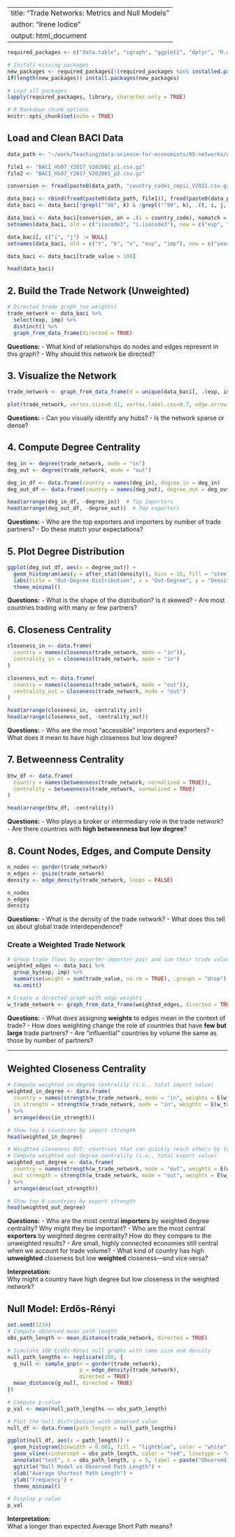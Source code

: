 
---
title: "Trade Networks: Metrics and Null Models"
author: "Irene Iodice"
output: html_document
---

```r
required_packages <- c("data.table", "igraph", "ggplot2", "dplyr", "R.utils")

# Install missing packages
new_packages <- required_packages[!(required_packages %in% installed.packages()[,"Package"])]
if(length(new_packages)) install.packages(new_packages)

# Load all packages
lapply(required_packages, library, character.only = TRUE)

# R Markdown chunk options
knitr::opts_chunk$set(echo = TRUE)
```

## Load and Clean BACI Data

```r
data_path <- "~/work/Teaching/data-science-for-economists/05-networks/data/"

file1 <- "BACI_HS07_Y2017_V202001_p1.csv.gz"
file2 <- "BACI_HS07_Y2017_V202001_p2.csv.gz"

conversion <- fread(paste0(data_path, "country_codes_cepii_V2021.csv.gz"))[, .(isocode3 = iso_3digit_alpha, country_code)]

data_baci <- rbind(fread(paste0(data_path, file1)), fread(paste0(data_path, file2)))
data_baci <- data_baci[!grepl("^98", k) & !grepl("^99", k), .(t, i, j, k, v)]

data_baci <- data_baci[conversion, on = .(i = country_code), nomatch = 0][conversion, on = .(j = country_code), nomatch = 0]
setnames(data_baci, old = c("isocode3", "i.isocode3"), new = c("exp", "imp"))

data_baci[, c("i", "j") := NULL]
setnames(data_baci, old = c("t", "k", "v", "exp", "imp"), new = c("year", "product_code", "trade_value", "exp", "imp"))

data_baci <- data_baci[trade_value > 100]

head(data_baci)
```

## 2. Build the Trade Network (Unweighted)

```r
# Directed trade graph (no weights)
trade_network <- data_baci %>%
  select(exp, imp) %>%
  distinct() %>%
  graph_from_data_frame(directed = TRUE)
```

**Questions:**
- What kind of relationships do nodes and edges represent in this graph?
- Why should this network be directed?

## 3. Visualize the Network

```r

trade_network <- graph_from_data_frame(d = unique(data_baci[, .(exp, imp)]), directed = TRUE)

plot(trade_network, vertex.size=0.01, vertex.label.cex=0.7, edge.arrow.size=0.1)
```

**Questions:**
- Can you visually identify any hubs?
- Is the network sparse or dense?

## 4. Compute Degree Centrality

```r
deg_in <- degree(trade_network, mode = "in")
deg_out <- degree(trade_network, mode = "out")

deg_in_df <- data.frame(country = names(deg_in), degree_in = deg_in)
deg_out_df <- data.frame(country = names(deg_out), degree_out = deg_out)

head(arrange(deg_in_df, -degree_in))  # Top importers
head(arrange(deg_out_df, -degree_out))  # Top exporters
```

**Questions:**
- Who are the top exporters and importers by number of trade partners?
- Do these match your expectations?

## 5. Plot Degree Distribution

```r
ggplot(deg_out_df, aes(x = degree_out)) +
  geom_histogram(aes(y = after_stat(density)), bins = 15, fill = "steelblue", color = "white") +
  labs(title = "Out-Degree Distribution", x = "Out-Degree", y = "Density") +
  theme_minimal()
```

**Questions:**
- What is the shape of the distribution? Is it skewed?
- Are most countries trading with many or few partners?

## 6. Closeness Centrality

```r
closeness_in <- data.frame(
  country = names(closeness(trade_network, mode = "in")),
  centrality_in = closeness(trade_network, mode = "in")
)

closeness_out <- data.frame(
  country = names(closeness(trade_network, mode = "out")),
  centrality_out = closeness(trade_network, mode = "out")
)

head(arrange(closeness_in, -centrality_in))
head(arrange(closeness_out, -centrality_out))
```

**Questions:**
- Who are the most "accessible" importers and exporters?
- What does it mean to have high closeness but low degree?

## 7. Betweenness Centrality

```r
btw_df <- data.frame(
  country = names(betweenness(trade_network, normalized = TRUE)),
  centrality = betweenness(trade_network, normalized = TRUE)
)

head(arrange(btw_df, -centrality))
```

**Questions:**
- Who plays a broker or intermediary role in the trade network?
- Are there countries with **high betweenness but low degree**?

## 8. Count Nodes, Edges, and Compute Density

```r
n_nodes <- gorder(trade_network)
n_edges <- gsize(trade_network)
density <- edge_density(trade_network, loops = FALSE)

n_nodes
n_edges
density
```

**Questions:**
- What is the density of the trade network?
- What does this tell us about global trade interdependence?


### Create a Weighted Trade Network

```r
# Group trade flows by exporter-importer pair and sum their trade values
weighted_edges <- data_baci %>%
  group_by(exp, imp) %>%
  summarise(weight = sum(trade_value, na.rm = TRUE), .groups = "drop") %>%
  na.omit()

# Create a directed graph with edge weights
w_trade_network <- graph_from_data_frame(weighted_edges, directed = TRUE)
```

**Questions:**
- What does assigning **weights** to edges mean in the context of trade?
- How does weighting change the role of countries that have **few but large** trade partners?
- Are “influential” countries by volume the same as those by number of partners?

---

## Weighted Closeness Centrality

```r
# Compute weighted in-degree centrality (i.e., total import value)
weighted_in_degree <- data.frame(
  country = names(strength(w_trade_network, mode = "in", weights = E(w_trade_network)$weight)),
  in_strength = strength(w_trade_network, mode = "in", weights = E(w_trade_network)$weight)
) %>%
  arrange(desc(in_strength))

# Show top 6 countries by import strength
head(weighted_in_degree)
```

```r
# Weighted closeness OUT: countries that can quickly reach others by trade volume
# Compute weighted out-degree centrality (i.e., total export value)
weighted_out_degree <- data.frame(
  country = names(strength(w_trade_network, mode = "out", weights = E(w_trade_network)$weight)),
  out_strength = strength(w_trade_network, mode = "out", weights = E(w_trade_network)$weight)
) %>%
  arrange(desc(out_strength))

# Show top 6 countries by export strength
head(weighted_out_degree)
```

**Questions:**
- Who are the most central **importers** by weighted degree centrality? Why might they be important?
- Who are the most central **exporters** by weighted degree centrality? How do they compare to the unweighted results?
- Are small, highly connected economies still central when we account for trade volume?
- What kind of country has high **unweighted** closeness but low **weighted** closeness—and vice versa?

**Interpretation:**  
Why might a country have high degree but low closeness in the weighted network?

## Null Model: Erdős-Rényi

```r
set.seed(1234)
# Compute observed mean path length
obs_path_length <- mean_distance(trade_network, directed = TRUE)

# Simulate 100 Erdős-Rényi null graphs with same size and density
null_path_lengths <- replicate(100, {
  g_null <- sample_gnp(n = gorder(trade_network), 
                       p = edge_density(trade_network), 
                       directed = TRUE)
  mean_distance(g_null, directed = TRUE)
})

# Compute p-value
p_val <- mean(null_path_lengths <= obs_path_length)

# Plot the null distribution with observed value
null_df <- data.frame(path_length = null_path_lengths)

ggplot(null_df, aes(x = path_length)) +
  geom_histogram(binwidth = 0.001, fill = "lightblue", color = "white") +
  geom_vline(xintercept = obs_path_length, color = "red", linetype = "dashed") +
  annotate("text", x = obs_path_length, y = 5, label = paste("Observed =", round(obs_path_length, 2)), hjust = -0.1, color = "red") +
  ggtitle("Null Model vs Observed Path Length") +
  xlab("Average Shortest Path Length") +
  ylab("Frequency") +
  theme_minimal()

# Display p-value
p_val

```
**Interpretation:**  
What a longer than expected Average Short Path means?

<!-- Trade connections are less efficient than you'd expect by chance. Countries might be geographically distant, or trade might be fragmented due to: Tariffs, trade frictions, or political barriers, Regional clustering (e.g., strong intra-EU trade but weak cross-regional), Supply chains skipping many countries, rather than spanning broadly -->


